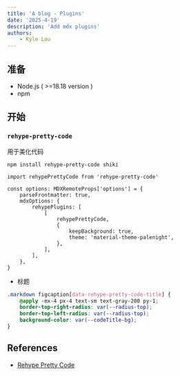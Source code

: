 ```yaml
---
title: 'A blog - Plugins'
date: '2025-4-19'
description: 'Add mdx plugins'
authors:
    - Kyle Lou
---
```


## 准备

-   Node.js ( >=18.18 version )
-   npm

## 开始

### `rehype-pretty-code`

用于美化代码

```shell
npm install rehype-pretty-code shiki
```

```tsx
import rehypePrettyCode from 'rehype-pretty-code'

const options: MDXRemoteProps['options'] = {
	parseFrontmatter: true,
	mdxOptions: {
		rehypePlugins: [
			[
				rehypePrettyCode,
				{
					keepBackground: true,
					theme: 'material-theme-palenight',
				},
			],
		],
	},
}
```

-   标题

```css
.markdown figcaption[data-rehype-pretty-code-title] {
	@apply -mx-4 px-4 text-sm text-gray-200 py-1;
	border-top-right-radius: var(--radius-top);
	border-top-left-radius: var(--radius-top);
	background-color: var(--codeTitle-bg);
}
```

## References

-   [Rehype Pretty Code](https://rehype-pretty.pages.dev/)
